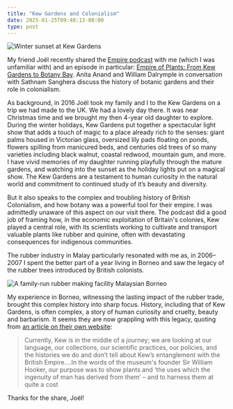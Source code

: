 ```yaml
---
title: "Kew Gardens and Colonialism"
date: 2025-01-25T09:48:13-08:00
type: post
---
```

![Winter sunset at Kew Gardens](kew-gardens-sunset.webp)

My friend Joël recently shared the [Empire podcast](https://empirepod.supportingcast.fm/) with me (which I was unfamiliar with) and an episode in particular: [Empire of Plants: From Kew Gardens to Botany Bay](https://pod.link/1639561921/episode/ebcd9f4b23c3d45037b0618b6586f82b). Anita Anand and William Dalrymple in conversation with Sathnam Sanghera discuss the history of botanic gardens and their role in colonialism.

As background, in 2016 Joël took my family and I to the Kew Gardens on a trip we had made to the UK. We had a lovely day there. It was near Christmas time and we brought my then 4-year old daughter to explore. During the winter holidays, Kew Gardens put together a spectacular light show that adds a touch of magic to a place already rich to the senses: giant palms housed in Victorian glass, oversized lily pads floating on ponds, flowers spilling from manicured beds, and centuries old trees of so many varieties including black walnut, coastal redwood, mountain gum, and more. I have vivid memories of my daughter running playfully through the mature gardens, and watching into the sunset as the holiday lights put on a magical show. The Kew Gardens are a testament to human curiosity in the natural world and commitment to continued study of it’s beauty and diversity.

But it also speaks to the complex and troubling history of British Colonialism, and how botany was a powerful tool for their empire. I was admittedly unaware of this aspect on our visit there. The podcast did a good job of framing how, in the economic exploitation of Britain's colonies, Kew played a central role, with its scientists working to cultivate and transport valuable plants like rubber and quinine, often with devastating consequences for indigenous communities.

The rubber industry in Malay particularly resonated with me as, in 2006–2007 I spent the better part of a year living in Borneo and saw the legacy of the rubber trees introduced by British colonists.

![A family-run rubber making facility Malaysian Borneo](rubber-making-malaysia.webp)

My experience in Borneo, witnessing the lasting impact of the rubber trade, brought this complex history into sharp focus. History, including that of Kew Gardens, is often complex, a story of human curiosity and cruelty, beauty and barbarism. It seems they are now grappling with this legacy, quoting from [an article on their own website](https://www.kew.org/read-and-watch/kew-empire-indigo-factory-model):

> Currently, Kew is in the middle of a journey; we are looking at our language, our collections, our scientific practices, our policies, and the histories we do and don’t tell about Kew’s entanglement with the British Empire.…In the words of the museum's founder Sir William Hooker, our purpose was to show plants and ‘the uses which the ingenuity of man has derived from them’ – and to harness them at quite a cost

Thanks for the share, Joël!
